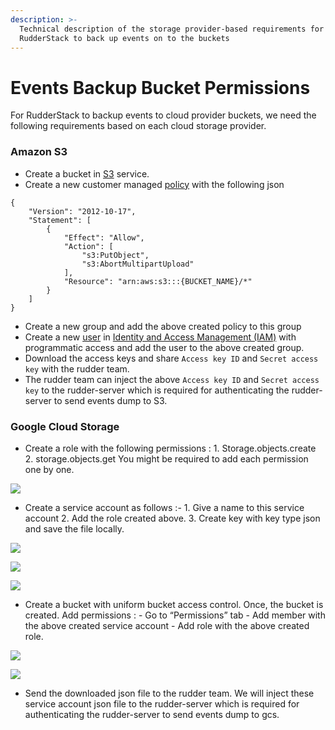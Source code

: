 ```yaml
---
description: >-
  Technical description of the storage provider-based requirements for
  RudderStack to back up events on to the buckets
---
```


# Events Backup Bucket Permissions

For RudderStack to backup events to cloud provider buckets, we need the following requirements based on each cloud storage provider.

### Amazon S3

* Create a bucket in [S3](https://aws.amazon.com/s3/) service.  
* Create a new customer managed [policy](https://docs.aws.amazon.com/IAM/latest/UserGuide/tutorial_managed-policies.html) with the following json

```text
{
    "Version": "2012-10-17",
    "Statement": [
        {
            "Effect": "Allow",
            "Action": [
                "s3:PutObject",
                "s3:AbortMultipartUpload"
            ],
            "Resource": "arn:aws:s3:::{BUCKET_NAME}/*"
        }
    ]
}
```

* Create a new group and add the above created policy to this group
* Create a new [user](https://docs.aws.amazon.com/IAM/latest/UserGuide/id_users_create.html) in [Identity and Access Management \(IAM\)](https://console.aws.amazon.com/iam) with programmatic access and add the user to the above created group.
* Download the access keys and share `Access key ID` and `Secret access key` with the rudder team.
* The rudder team can inject the above `Access key ID` and `Secret access key` to the rudder-server which is required for authenticating the rudder-server to send events dump to S3. 



### Google Cloud Storage

* Create a role with the following permissions : 1. Storage.objects.create 2. storage.objects.get You might be required to add each permission one by one.

![](../../.gitbook/assets/screenshot-2020-08-05-at-11.38.37-am.png)



* Create a service account as follows :- 1. Give a name to this service account 2. Add the role created above. 3. Create key with key type json and save the file locally.

![](../../.gitbook/assets/screenshot-2020-08-05-at-11.40.12-am%20%282%29%20%282%29%20%282%29%20%282%29%20%282%29%20%282%29%20%282%29%20%282%29%20%282%29%20%282%29%20%282%29%20%282%29%20%281%29.png)



![](../../.gitbook/assets/screenshot-2020-08-05-at-11.41.24-am.png)



![](../../.gitbook/assets/screenshot-2020-08-05-at-11.49.10-am.png)



* Create a bucket with uniform bucket access control. Once, the bucket is created. Add permissions : - Go to “Permissions” tab - Add member with the above created service account - Add role with the above created role. 

![](../../.gitbook/assets/screenshot-2020-08-05-at-11.52.07-am.png)

  


![](../../.gitbook/assets/screenshot-2020-08-05-at-11.53.34-am.png)

* Send the downloaded json file to the rudder team. We will inject these service account json file to the rudder-server which is required  for authenticating the rudder-server to send events dump to gcs.

